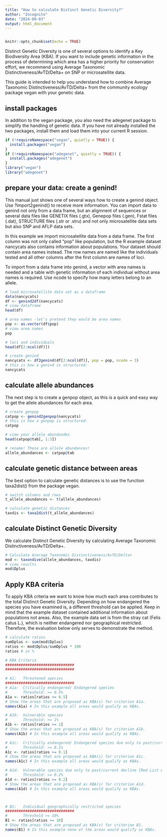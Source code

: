 ---
title: "How to calculate Distinct Genetic Diversity?"
author: "Incognito"
date: "2024-09-03"
output: html_document
---

```{r setup, include=FALSE}
```


```{r setup, include=FALSE}
knitr::opts_chunk$set(echo = TRUE)
```
Distinct Genetic Diversity is one of several options to identify a Key Biodiversity Area (KBA). If you want to include genetic information in the process of determining which area has a higher priority for conservation effort, we recommend using  Average Taxonomic Distinctiveness/AvTD/Delta+ on SNP or microsatellite data.

This guide is intended to help you understand how to combine Average Taxonomic Distinctiveness/AvTD/Delta+ from the community ecology package vegan with your genetic data.

## install packages

In addition to the vegan package, you also need the adegenet package to simplify the handling of genetic data. If you have not already installed the two packages, install them and load them into your current R session.

```{r, echo=TRUE, message=FALSE}

if (!requireNamespace("vegan", quietly = TRUE)) {      
  install.packages("vegan")
}
if (!requireNamespace("adegenet", quietly = TRUE)) {   
  install.packages("adegenet")
}
library("vegan")
library("adegenet")


```


## prepare your data: create a genind!

This manual just shows one of several ways how to create a genind object. Use ?import2genind() to receive more information. You can import data to genind not only from a data frame, but an aligmnent of sequences or several data files like GENETIX files (.gtx), Genepop files (.gen), Fstat files (.dat), STRUCTURE files (.str or .stru) and not only microsatellite data sets but also SNP and AFLP data sets.
 
In this example we import microsatellite data from a data frame. The first column was not only called “pop” like population, but the R example dataset nancycats also contains information about populations. Your dataset should contain area names instead. The row names are named like the individuals tested and all other columns after the first column are names of loci.

To import from a data frame into genind, a vector with area names is needed and a table with genetic information of each individual without area names is required. Use ncode to specify how many letters belong to an allele. 

```{r}
# load microsatellite data set as a dataframe
data(nancycats)
df <- genind2df(nancycats)
# view dataframe
head(df)

# area names -let's pretend they would be area names
pop <- as.vector(df$pop)
# view area names
pop

# loci and individuals
head(df[2:ncol(df)])

# create genind
nancycats <- df2genind(df[2:ncol(df)], pop = pop, ncode = 3)  
# this is how a genind is structured:
nancycats

```


## calculate allele abundances
The next step is to create a genpop object, as this is a quick and easy way to get the allele abundances for each area.

```{r}
# create genpop
catpop <- genind2genpop(nancycats) 
# this is how a genpop is structured:
catpop

# view your allele abundandes
head(catpop@tab[, 1:3])

# rename! These are allele abundances!
allele_abundances <- catpop@tab


```

## calculate genetic distance between areas
The best option to calculate genetic distances is to use the function taxa2dist() from the package vegan.

```{r}

# switch columns and rows
t_allele_abundances <- t(allele_abundances)

# calculate genetic distances
taxdis <- taxa2dist(t_allele_abundances)

```
## calculate Distinct Genetic Diversity
We calculate Distinct Genetic Diversity by calculating Average Taxonomic Distinctiveness/AvTD/Delta+.  
```{r}

# Calculate Average Taxonomic Distinctiveness/AvTD/Delta+
mod <- taxondive(allele_abundances, taxdis)
# view results
mod$Dplus


```
## Apply KBA criteria
To apply KBA criteria we want to know how much each area contributes to the total Distinct Genetic Diversity. Depending on how endangered the species you have examined is, a different threshold can be applied. Keep in mind that the example dataset contained additional information about populations not areas. Also, the example data set is from the stray cat (Felis catus L.), which is neither endangered nor geographical restricted. Therefore, the evaluation below only serves to demonstrate the method.

```{r}

# calculate ratios
sumDplus <- sum(mod$Dplus)
ratios <- mod$Dplus/sumDplus * 100
ratios # in % 

# KBA Criteria
###############################
###############################

# A1:   Threatened species
###############################
# A1a:  Critically endangered/ Endangered species 
#       Threshold: >= 0.5%
A1a <- ratios[ratios >= 0.5]
# Show the areas that are proposed as KBA(s) for criterion A1a.
names(A1a) # In this example all areas would qualify as KBAs.

# A1b:  Vulnerable species
#       Threshold: >= 1%
A1b <- ratios[ratios >= 1]
# Show the areas that are proposed as KBA(s) for criterion A1b.
names(A1b) # In this example all areas would qualify as KBAs.

# A1c:  Critically endangered/ Endangered species due only to past/current decline [Red List A only, but not A3 only]
#       Threshold: >= 0.1%
A1c <- ratios[ratios >= 0.1]
# Show the areas that are proposed as KBA(s) for criterion A1c.
names(A1c) # In this example all areas would qualify as KBAs.

# A1d:  Vulnerable species due only to past/current decline [Red List A only, but not A3 only]
#       Threshold: >= 0.2%
A1d <- ratios[ratios >= 0.2]
# Show the areas that are proposed as KBA(s) for criterion A1d.
names(A1d) # In this example all areas would qualify as KBAs.



# B1:   Individual geographically restricted species
###############################
#       Threshold >= 10%
B1 <- ratios[ratios >= 10]
# Show the areas that are proposed as KBA(s) for criterion B1.
names(B1) # In this example none of the areas would qualify as KBAs.

```
